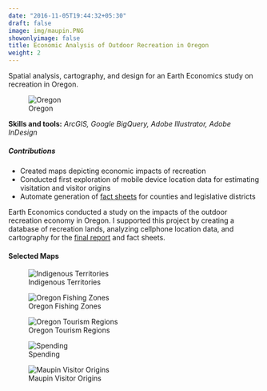 ```yaml
---
date: "2016-11-05T19:44:32+05:30"
draft: false
image: img/maupin.PNG
showonlyimage: false
title: Economic Analysis of Outdoor Recreation in Oregon
weight: 2
---
```


Spatial analysis, cartography, and design for an Earth Economics study on recreation in Oregon. 
<!--more-->

![Oregon](/img/OR_TopoOnly_crop.png)

**Skills and tools:** *ArcGIS, Google BigQuery, Adobe Illustrator, Adobe InDesign*

##### Contributions
* Created maps depicting economic impacts of recreation
* Conducted first exploration of mobile device location data for estimating visitation and visitor origins
* Automate generation of [fact sheets](https://industry.traveloregon.com/resources/research/oregon-outdoor-recreation-economic-impact-study/) for counties and legislative districts

Earth Economics conducted a study on the impacts of the outdoor recreation economy in Oregon. I supported this project by creating a database of recreation lands, analyzing cellphone location data, and cartography for the [final report](https://www.eartheconomics.org/all-publications/2020/outdoor-recreation-oregon) and fact sheets.

#### Selected Maps
![Indigenous Territories](/img/Indigenous_Territories_v1.png)

![Oregon Fishing Zones](/img/OR_FishingZones.png)

![Oregon Tourism Regions](/img/OR_TourismRegions.png)

![Spending](/img/PopWeightedSpending.png)

![Maupin Visitor Origins](/img/Cellphone_combined.png)

